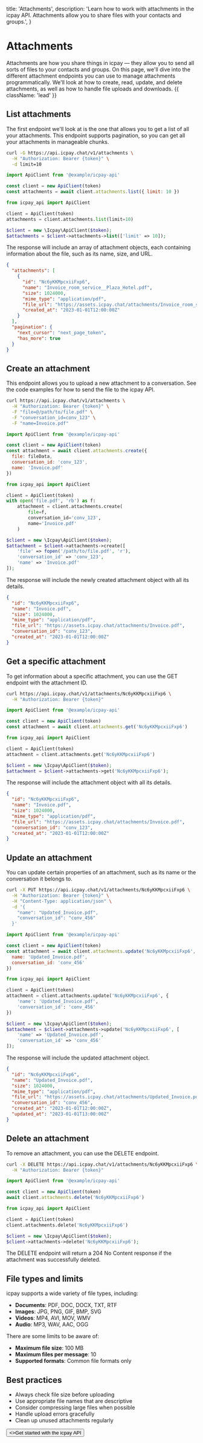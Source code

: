   title: 'Attachments',
  description:
    'Learn how to work with attachments in the icpay API. Attachments allow you to share files with your contacts and groups.',
}

# Attachments

Attachments are how you share things in icpay — they allow you to send all sorts of files to your contacts and groups. On this page, we'll dive into the different attachment endpoints you can use to manage attachments programmatically. We'll look at how to create, read, update, and delete attachments, as well as how to handle file uploads and downloads. {{ className: 'lead' }}

## List attachments

The first endpoint we'll look at is the one that allows you to get a list of all your attachments. This endpoint supports pagination, so you can get all your attachments in manageable chunks.

<CodeGroup tag="GET" label="/v1/attachments">

```bash {{ title: 'cURL' }}
curl -G https://api.icpay.chat/v1/attachments \
  -H "Authorization: Bearer {token}" \
  -d limit=10
```

```js
import ApiClient from '@example/icpay-api'

const client = new ApiClient(token)
const attachments = await client.attachments.list({ limit: 10 })
```

```python
from icpay_api import ApiClient

client = ApiClient(token)
attachments = client.attachments.list(limit=10)
```

```php
$client = new \Icpay\ApiClient($token);
$attachments = $client->attachments->list(['limit' => 10]);
```

</CodeGroup>

The response will include an array of attachment objects, each containing information about the file, such as its name, size, and URL.

```json
{
  "attachments": [
    {
      "id": "Nc6yKKMpcxiiFxp6",
      "name": "Invoice_room_service__Plaza_Hotel.pdf",
      "size": 1024000,
      "mime_type": "application/pdf",
      "file_url": "https://assets.icpay.chat/attachments/Invoice_room_service__Plaza_Hotel.pdf",
      "created_at": "2023-01-01T12:00:00Z"
    }
  ],
  "pagination": {
    "next_cursor": "next_page_token",
    "has_more": true
  }
}
```

## Create an attachment

This endpoint allows you to upload a new attachment to a conversation. See the code examples for how to send the file to the icpay API.

<CodeGroup tag="POST" label="/v1/attachments">

```bash {{ title: 'cURL' }}
curl https://api.icpay.chat/v1/attachments \
  -H "Authorization: Bearer {token}" \
  -F "file=@/path/to/file.pdf" \
  -F "conversation_id=conv_123" \
  -F "name=Invoice.pdf"
```

```js
import ApiClient from '@example/icpay-api'

const client = new ApiClient(token)
const attachment = await client.attachments.create({
  file: fileData,
  conversation_id: 'conv_123',
  name: 'Invoice.pdf'
})
```

```python
from icpay_api import ApiClient

client = ApiClient(token)
with open('file.pdf', 'rb') as f:
    attachment = client.attachments.create(
        file=f,
        conversation_id='conv_123',
        name='Invoice.pdf'
    )
```

```php
$client = new \Icpay\ApiClient($token);
$attachment = $client->attachments->create([
    'file' => fopen('/path/to/file.pdf', 'r'),
    'conversation_id' => 'conv_123',
    'name' => 'Invoice.pdf'
]);
```

</CodeGroup>

The response will include the newly created attachment object with all its details.

```json
{
  "id": "Nc6yKKMpcxiiFxp6",
  "name": "Invoice.pdf",
  "size": 1024000,
  "mime_type": "application/pdf",
  "file_url": "https://assets.icpay.chat/attachments/Invoice.pdf",
  "conversation_id": "conv_123",
  "created_at": "2023-01-01T12:00:00Z"
}
```

## Get a specific attachment

To get information about a specific attachment, you can use the GET endpoint with the attachment ID.

<CodeGroup tag="GET" label="/v1/attachments/{id}">

```bash {{ title: 'cURL' }}
curl https://api.icpay.chat/v1/attachments/Nc6yKKMpcxiiFxp6 \
  -H "Authorization: Bearer {token}"
```

```js
import ApiClient from '@example/icpay-api'

const client = new ApiClient(token)
const attachment = await client.attachments.get('Nc6yKKMpcxiiFxp6')
```

```python
from icpay_api import ApiClient

client = ApiClient(token)
attachment = client.attachments.get('Nc6yKKMpcxiiFxp6')
```

```php
$client = new \Icpay\ApiClient($token);
$attachment = $client->attachments->get('Nc6yKKMpcxiiFxp6');
```

</CodeGroup>

The response will include the attachment object with all its details.

```json
{
  "id": "Nc6yKKMpcxiiFxp6",
  "name": "Invoice.pdf",
  "size": 1024000,
  "mime_type": "application/pdf",
  "file_url": "https://assets.icpay.chat/attachments/Invoice.pdf",
  "conversation_id": "conv_123",
  "created_at": "2023-01-01T12:00:00Z"
}
```

## Update an attachment

You can update certain properties of an attachment, such as its name or the conversation it belongs to.

<CodeGroup tag="PUT" label="/v1/attachments/{id}">

```bash {{ title: 'cURL' }}
curl -X PUT https://api.icpay.chat/v1/attachments/Nc6yKKMpcxiiFxp6 \
  -H "Authorization: Bearer {token}" \
  -H "Content-Type: application/json" \
  -d '{
    "name": "Updated_Invoice.pdf",
    "conversation_id": "conv_456"
  }'
```

```js
import ApiClient from '@example/icpay-api'

const client = new ApiClient(token)
const attachment = await client.attachments.update('Nc6yKKMpcxiiFxp6', {
  name: 'Updated_Invoice.pdf',
  conversation_id: 'conv_456'
})
```

```python
from icpay_api import ApiClient

client = ApiClient(token)
attachment = client.attachments.update('Nc6yKKMpcxiiFxp6', {
    'name': 'Updated_Invoice.pdf',
    'conversation_id': 'conv_456'
})
```

```php
$client = new \Icpay\ApiClient($token);
$attachment = $client->attachments->update('Nc6yKKMpcxiiFxp6', [
    'name' => 'Updated_Invoice.pdf',
    'conversation_id' => 'conv_456'
]);
```

</CodeGroup>

The response will include the updated attachment object.

```json
{
  "id": "Nc6yKKMpcxiiFxp6",
  "name": "Updated_Invoice.pdf",
  "size": 1024000,
  "mime_type": "application/pdf",
  "file_url": "https://assets.icpay.chat/attachments/Updated_Invoice.pdf",
  "conversation_id": "conv_456",
  "created_at": "2023-01-01T12:00:00Z",
  "updated_at": "2023-01-01T13:00:00Z"
}
```

## Delete an attachment

To remove an attachment, you can use the DELETE endpoint.

<CodeGroup tag="DELETE" label="/v1/attachments/{id}">

```bash {{ title: 'cURL' }}
curl -X DELETE https://api.icpay.chat/v1/attachments/Nc6yKKMpcxiiFxp6 \
  -H "Authorization: Bearer {token}"
```

```js
import ApiClient from '@example/icpay-api'

const client = new ApiClient(token)
await client.attachments.delete('Nc6yKKMpcxiiFxp6')
```

```python
from icpay_api import ApiClient

client = ApiClient(token)
client.attachments.delete('Nc6yKKMpcxiiFxp6')
```

```php
$client = new \Icpay\ApiClient($token);
$client->attachments->delete('Nc6yKKMpcxiiFxp6');
```

</CodeGroup>

The DELETE endpoint will return a 204 No Content response if the attachment was successfully deleted.

## File types and limits

icpay supports a wide variety of file types, including:

- **Documents**: PDF, DOC, DOCX, TXT, RTF
- **Images**: JPG, PNG, GIF, BMP, SVG
- **Videos**: MP4, AVI, MOV, WMV
- **Audio**: MP3, WAV, AAC, OGG

There are some limits to be aware of:

- **Maximum file size**: 100 MB
- **Maximum files per message**: 10
- **Supported formats**: Common file formats only

## Best practices

- Always check file size before uploading
- Use appropriate file names that are descriptive
- Consider compressing large files when possible
- Handle upload errors gracefully
- Clean up unused attachments regularly

<div className="not-prose">
  <Button href="/quickstart" variant="text" arrow="right">
    <>Get started with the icpay API</>
  </Button>
</div>
